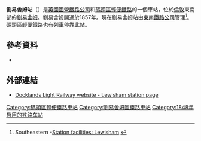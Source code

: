 {{Infobox London station
| name          = 劉易舍姆<br />Lewisham
| image_name    = Lewisham station MMB 08.jpg
| manager       = [[東南鐵路公司|東南鐵路公司]]
| manager1      = [[碼頭區輕便鐵路|碼頭區輕便鐵路]]
| fare_zone     = 2
| fare_zone_1   = 3
| locale        = [[劉易舍姆|劉易舍姆]]
| borough       = [[劉易舍姆區|劉易舍姆區]]
| symbol        = rail
| symbol2       = DLR
| years1        = 1849年7月30日
| events1       = 啟用
| years2        = 1857年1月1日
| events2       = 改名劉易舍姆交匯
| years3        = 1929年7月7日
| events3       = 改回原名
| years4        = 1999年
| events4       = DLR通車
| platforms     = 6
| latitude      = 51.4653
| longitude     = -0.0133
| railcode      = LEW
| dft_category  = C2
| railexits0405 = {{increase}} 4.071
| railexits0506 = {{decrease}} 4.021
| railexits0607 = {{increase}} 5.841
| railexits0708 = {{increase}} 6.294
| railexits0809 = {{decrease}} 6.261
| railexits0910 = {{increase}} 6.370
| railexits1011 = {{increase}} 7.019
| railexits1112 = {{increase}} 7.387
| railexits1213 = {{increase}} 8.192
| railexits1314 = {{increase}} 8.670
| railexits1415 =  {{increase}} 9.218
| dlrbat0708    = 9.024
| dlrbat0809    = {{decrease}} 8.837
| dlrbat1011    = {{decrease}} 8.745
| access        = yes
| access_note   = （DLR及4個NR月台）<ref>{{Cite web |url=http://www.tfl.gov.uk/assets/downloads/standard-tube-map.pdf |title=Tube Map |accessdate=2016-03-01 |archive-date=2008-06-26 |archive-url=https://web.archive.org/web/20080626161335/http://www.tfl.gov.uk/assets/downloads/Standard-Tube-map.pdf |dead-url=no }}</ref><ref>{{Cite web |url=http://www.southeasternrailway.co.uk/index.php/routes_stations/stations/view |title=Southeastern: Lewisham |accessdate=2016-03-01 |archive-date=2009-05-29 |archive-url=https://web.archive.org/web/20090529093731/http://www.southeasternrailway.co.uk/index.php/routes_stations/stations/view |dead-url=no }}</ref>
}}
'''劉易舍姆站'''（{{lang-en|Lewisham station}}）是[[英國國營鐵路公司|英國國營鐵路公司]]和[[碼頭區輕便鐵路|碼頭區輕便鐵路]]的一個車站，位於[[倫敦|倫敦]]東南部的[[劉易舍姆|劉易舍姆]]。劉易舍姆開通於1857年。現在劉易舍姆站由[[東南鐵路公司|東南鐵路公司]]管理<ref name=se>Southeastern -[http://www.southeasternrailway.co.uk/stations.php?crs=LEW Station facilities: Lewisham] {{Webarchive|url=https://archive.is/20070709171647/http://www.southeasternrailway.co.uk/stations.php?crs=LEW |date=2007-07-09 }}</ref>。碼頭區輕便鐵路也有列車停靠此站。
==參考資料==
{{reflist}}
*{{cite book |last=Horne|first=Mike |title=The Jubilee Line |year=2000 |publisher=Capital Transport |isbn=1-85414-220-8|ref=harv}}
==外部連結==
{{Commons category|Lewisham station (London)}}
* [http://www.tfl.gov.uk/gettingaround/transportaccessibility/dlr/3252.aspx Docklands Light Railway website - Lewisham station page] {{Wayback|url=http://www.tfl.gov.uk/gettingaround/transportaccessibility/dlr/3252.aspx |date=20140312154255 }}

{{DLR}}

[[Category:碼頭區輕便鐵路車站|Category:碼頭區輕便鐵路車站]]
[[Category:劉易舍姆區鐵路車站|Category:劉易舍姆區鐵路車站]]
[[Category:1848年启用的铁路车站|Category:1848年启用的铁路车站]]